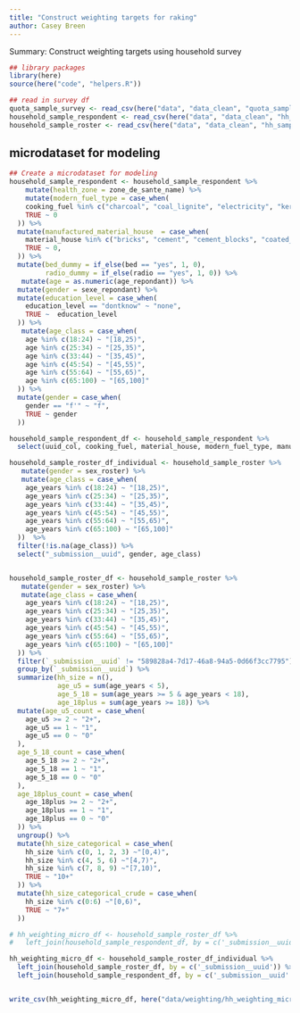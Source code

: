 ```yaml
---
title: "Construct weighting targets for raking"
author: Casey Breen
---
```


Summary: Construct weighting targets using household survey


```r
## library packages 
library(here)
source(here("code", "helpers.R"))

## read in survey df
quota_sample_survey <- read_csv(here("data", "data_clean", "quota_sample_survey.csv"))
household_sample_respondent <- read_csv(here("data", "data_clean", "hh_sample_respondent.csv"))
household_sample_roster <- read_csv(here("data", "data_clean", "hh_sample_roster.csv")) 
```

## microdataset for modeling 

```r
## Create a microdataset for modeling
household_sample_respondent <- household_sample_respondent %>%
    mutate(health_zone = zone_de_sante_name) %>% 
    mutate(modern_fuel_type = case_when(
    cooking_fuel %in% c("charcoal", "coal_lignite", "electricity", "kerosene") ~ 1,
    TRUE ~ 0
  )) %>% 
  mutate(manufactured_material_house  = case_when(
    material_house %in% c("bricks", "cement", "cement_blocks", "coated_adobe") ~ 1,
    TRUE ~ 0,
  )) %>% 
  mutate(bed_dummy = if_else(bed == "yes", 1, 0),
         radio_dummy = if_else(radio == "yes", 1, 0)) %>% 
   mutate(age = as.numeric(age_repondant)) %>% 
  mutate(gender = sexe_repondant) %>% 
  mutate(education_level = case_when(
    education_level == "dontknow" ~ "none",
    TRUE ~  education_level
  )) %>% 
   mutate(age_class = case_when(
    age %in% c(18:24) ~ "[18,25)",
    age %in% c(25:34) ~ "[25,35)",
    age %in% c(33:44) ~ "[35,45)",
    age %in% c(45:54) ~ "[45,55)",
    age %in% c(55:64) ~ "[55,65)",
    age %in% c(65:100) ~ "[65,100]"
  )) %>% 
  mutate(gender = case_when(
    gender == "f'" ~ "f",
    TRUE ~ gender
  ))

household_sample_respondent_df <- household_sample_respondent %>%
  select(uuid_col, cooking_fuel, material_house, modern_fuel_type, manufactured_material_house, radio, bed, `_id`, health_zone)

household_sample_roster_df_individual <- household_sample_roster %>%
   mutate(gender = sex_roster) %>% 
   mutate(age_class = case_when(
    age_years %in% c(18:24) ~ "[18,25)",
    age_years %in% c(25:34) ~ "[25,35)",
    age_years %in% c(33:44) ~ "[35,45)",
    age_years %in% c(45:54) ~ "[45,55)",
    age_years %in% c(55:64) ~ "[55,65)",
    age_years %in% c(65:100) ~ "[65,100]"
  ))  %>% 
  filter(!is.na(age_class)) %>% 
  select("_submission__uuid", gender, age_class)


household_sample_roster_df <- household_sample_roster %>%
   mutate(gender = sex_roster) %>% 
   mutate(age_class = case_when(
    age_years %in% c(18:24) ~ "[18,25)",
    age_years %in% c(25:34) ~ "[25,35)",
    age_years %in% c(33:44) ~ "[35,45)",
    age_years %in% c(45:54) ~ "[45,55)",
    age_years %in% c(55:64) ~ "[55,65)",
    age_years %in% c(65:100) ~ "[65,100]"
  )) %>% 
  filter(`_submission__uuid` != "589828a4-7d17-46a8-94a5-0d66f3cc7795") %>% 
  group_by(`_submission__uuid`) %>% 
  summarize(hh_size = n(),
            age_u5 = sum(age_years < 5),
            age_5_18 = sum(age_years >= 5 & age_years < 18), 
            age_18plus = sum(age_years >= 18)) %>%
  mutate(age_u5_count = case_when(
    age_u5 >= 2 ~ "2+",
    age_u5 == 1 ~ "1",
    age_u5 == 0 ~ "0"
  ),
  age_5_18_count = case_when(
    age_5_18 >= 2 ~ "2+",
    age_5_18 == 1 ~ "1",
    age_5_18 == 0 ~ "0"
  ),
  age_18plus_count = case_when(
    age_18plus >= 2 ~ "2+",
    age_18plus == 1 ~ "1",
    age_18plus == 0 ~ "0"
  )) %>% 
  ungroup() %>% 
  mutate(hh_size_categorical = case_when(
    hh_size %in% c(0, 1, 2, 3) ~"[0,4)",
    hh_size %in% c(4, 5, 6) ~"[4,7)",
    hh_size %in% c(7, 8, 9) ~"[7,10)",
    TRUE ~ "10+"
  )) %>% 
  mutate(hh_size_categorical_crude = case_when(
    hh_size %in% c(0:6) ~"[0,6)",
    TRUE ~ "7+"
  )) 

# hh_weighting_micro_df <- household_sample_roster_df %>% 
#   left_join(household_sample_respondent_df, by = c('_submission__uuid' = 'uuid_col'))

hh_weighting_micro_df <- household_sample_roster_df_individual %>% 
  left_join(household_sample_roster_df, by = c('_submission__uuid')) %>% 
  left_join(household_sample_respondent_df, by = c('_submission__uuid' = 'uuid_col'))


write_csv(hh_weighting_micro_df, here("data/weighting/hh_weighting_micro_df.csv"))

```
